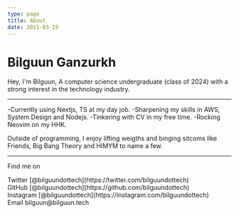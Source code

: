 ```yaml
---
type: page
title: About
date: 2021-03-19
---
```


# Bilguun Ganzurkh

Hey, I'm Bilguun, A computer science undergraduate (class of 2024) with a strong interest in the technology industry.

---

-Currently using Nextjs, TS at my day job.
-Sharpening my skills in AWS, System Design and Nodejs.
-Tinkering with CV in my free time.
-Rocking Neovim on my HHK.

Outside of programming, I enjoy lifting weigths and binging sitcoms like Friends, Big Bang Theory and HIMYM to name a few.

---

Find me on
<div>
  Twitter [@bilguundottech](https://twitter.com/bilguundottech)
  <br />
  GitHub [@bilguundottech](https://github.com/bilguundottech)
  <br />
  Instagram [@bilguundottech](https://instagram.com/bilguundottech)
  <br />
  Email bilguun@bilguun.tech
</div>
